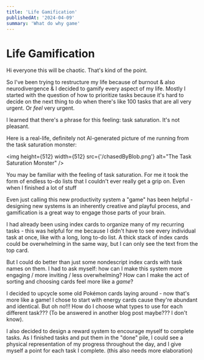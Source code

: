 ```yaml
---
title: 'Life Gamification'
publishedAt: '2024-04-09'
summary: 'What do why game'
---
```


# Life Gamification

Hi everyone this will be chaotic. That's kind of the point.

So I've been trying to restructure my life because of burnout & also neurodivergence & I decided to gamify every aspect of my life. Mostly I started with the question of how to prioritize tasks because it's hard to decide on the next thing to do when there's like 100 tasks that are all very urgent. Or *feel* very urgent.

I learned that there's a phrase for this feeling: task saturation. It's not pleasant.

Here is a real-life, definitely not AI-generated picture of me running from the task saturation monster:

<img height={512} width={512} src={'/chasedByBlob.png'} alt="The Task Saturation Monster" />

You may be familiar with the feeling of task saturation. For me it took the form of endless to-do lists that I couldn't ever really get a grip on. Even when I finished a lot of stuff

Even just calling this new productivity system a "game" has been helpful - designing new systems is an inherently creative and playful process, and gamification is a great way to engage those parts of your brain.

I had already been using index cards to organize many of my recurring tasks - this was helpful for me because I didn't have to see every individual task at once, like with a long, long to-do list. A thick stack of index cards could be overwhelming in the same way, but I can only see the text from the top card.

But I could do better than just some nondescript index cards with task names on them. I had to ask myself: how can I make this system more engaging / more inviting / less overwhelming? How can I make the act of sorting and choosing cards feel more like a *game*?

I decided to upcycle some old Pokémon cards laying around - now that's more like a game! I chose to start with energy cards cause they're abundant and identical. But oh no!!! How do I choose what types to use for each different task??? (To be answered in another blog post maybe??? I don't know).

I also decided to design a reward system to encourage myself to complete tasks. As I finished tasks and put them in the "done" pile, I could see a physical representation of my progress throughout the day, and I give myself a point for each task I complete. (this also needs more elaboration)
